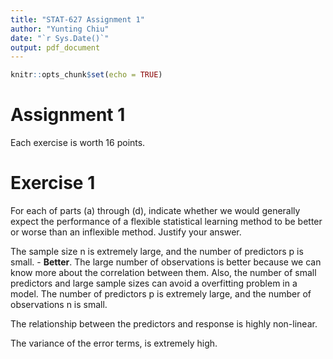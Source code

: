 ```yaml
---
title: "STAT-627 Assignment 1"
author: "Yunting Chiu"
date: "`r Sys.Date()`"
output: pdf_document
---
```


```r
knitr::opts_chunk$set(echo = TRUE)
```

# Assignment 1
Each exercise is worth 16 points.

# Exercise 1
For each of parts (a) through (d), indicate whether we would generally expect the performance of a flexible statistical learning method to be better or worse than an inflexible method. Justify your answer.

The sample size n is extremely large, and the number of predictors p is small.
- **Better**. The large number of observations is better because we can know more about the correlation between them. Also, the number of small predictors and large sample sizes can avoid a overfitting problem in a model.
The number of predictors p is extremely large, and the number of observations n is small.

The relationship between the predictors and response is highly non-linear.

The variance of the error terms, is extremely high.